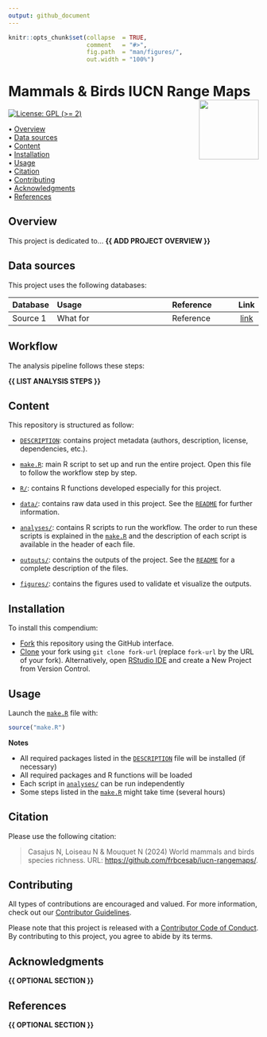 ```yaml
---
output: github_document
---
```


<!-- README.md is generated from README.Rmd. Please edit that file -->


```r
knitr::opts_chunk$set(collapse  = TRUE,
                      comment   = "#>",
                      fig.path  = "man/figures/",
                      out.width = "100%")
```



Mammals & Birds IUCN Range Maps <img src="https://raw.githubusercontent.com/FRBCesab/templates/main/logos/compendium-sticker.png" align="right" style="float:right; height:120px;"/>
=========================================================

<!-- badges: start -->
[![License: GPL (>= 2)](https://img.shields.io/badge/License-GPL%20%28%3E%3D%202%29-blue.svg)](https://choosealicense.com/licenses/gpl-2.0/)
<!-- badges: end -->



<p align="left">
  • <a href="#overview">Overview</a><br>
  • <a href="#data-sources">Data sources</a><br>
  • <a href="#content">Content</a><br>
  • <a href="#installation">Installation</a><br>
  • <a href="#usage">Usage</a><br>
  • <a href="#citation">Citation</a><br>
  • <a href="#contributing">Contributing</a><br>
  • <a href="#acknowledgments">Acknowledgments</a><br>
  • <a href="#references">References</a>
</p>



## Overview

This project is dedicated to... **{{ ADD PROJECT OVERVIEW }}**



## Data sources

This project uses the following databases:


| Database        | Usage                                        | Reference                 | Link   |
| :-------------- | :------------------------------------------- | :------------------------ | :----: |
| Source 1        | What for                                     | Reference                 | [link](url) |



## Workflow

The analysis pipeline follows these steps:

**{{ LIST ANALYSIS STEPS }}**



## Content

This repository is structured as follow:

- [`DESCRIPTION`](https://github.com/frbcesab/iucn-rangemaps/blob/main/DESCRIPTION): contains project metadata (authors, description, license, dependencies, etc.).

- [`make.R`](https://github.com/frbcesab/iucn-rangemaps/blob/main/make.R): main R script to set up and run the entire project. Open this file to follow the workflow step by step.

- [`R/`](https://github.com/frbcesab/iucn-rangemaps/blob/main/R): contains R functions developed especially for this project.

- [`data/`](https://github.com/frbcesab/iucn-rangemaps/blob/main/data): contains raw data used in this project. See the [`README`](https://github.com/frbcesab/iucn-rangemaps/blob/main/data/README.md) for further information.

- [`analyses/`](https://github.com/frbcesab/iucn-rangemaps/blob/main/analyses): contains R scripts to run the workflow. The order to run these scripts is explained in the [`make.R`](https://github.com/frbcesab/iucn-rangemaps/blob/main/make.R) and the description of each script is available in the header of each file.

- [`outputs/`](https://github.com/frbcesab/iucn-rangemaps/blob/main/outputs): contains the outputs of the project. See the [`README`](https://github.com/frbcesab/iucn-rangemaps/blob/main/outputs/README.md) for a complete description of the files.

- [`figures/`](https://github.com/frbcesab/iucn-rangemaps/blob/main/figures): contains the figures used to validate et visualize the outputs.



## Installation

To install this compendium:

- [Fork](https://docs.github.com/en/get-started/quickstart/contributing-to-projects) 
this repository using the GitHub interface.
- [Clone](https://docs.github.com/en/repositories/creating-and-managing-repositories/cloning-a-repository) 
your fork using `git clone fork-url` (replace `fork-url` by the URL of your fork). 
Alternatively, open [RStudio IDE](https://posit.co/products/open-source/rstudio/) 
and create a New Project from Version Control.



## Usage

Launch the [`make.R`](https://github.com/frbcesab/iucn-rangemaps/tree/main/make.R)
file with:

```r
source("make.R")
```

**Notes**

- All required packages listed in the [`DESCRIPTION`](https://github.com/frbcesab/iucn-rangemaps/blob/main/DESCRIPTION) file will be installed (if necessary)
- All required packages and R functions will be loaded
- Each script in [`analyses/`](https://github.com/frbcesab/iucn-rangemaps/blob/main/analyses) can be run independently
- Some steps listed in the [`make.R`](https://github.com/frbcesab/iucn-rangemaps/blob/main/make.R) might take time (several hours)




## Citation

Please use the following citation: 

> Casajus N, Loiseau N & Mouquet N (2024) World mammals and birds species richness. URL: <https://github.com/frbcesab/iucn-rangemaps/>.





## Contributing

All types of contributions are encouraged and valued. For more information, 
check out our [Contributor Guidelines](https://github.com/frbcesab/iucn-rangemaps/blob/main/CONTRIBUTING.md).

Please note that this project is released with a 
[Contributor Code of Conduct](https://contributor-covenant.org/version/2/1/CODE_OF_CONDUCT.html). 
By contributing to this project, you agree to abide by its terms.



## Acknowledgments

**{{ OPTIONAL SECTION }}**



## References

**{{ OPTIONAL SECTION }}**
